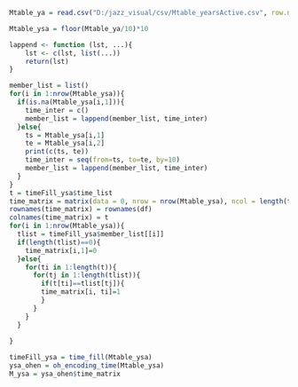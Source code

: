 ```r
Mtable_ya = read.csv("D:/jazz_visual/csv/Mtable_yearsActive.csv", row.names = 1)[,2:3]

Mtable_ysa = floor(Mtable_ya/10)*10
```

```r
lappend <- function (lst, ...){
    lst <- c(lst, list(...))
    return(lst)
}

member_list = list()
for(i in 1:nrow(Mtable_ysa)){
  if(is.na(Mtable_ysa[i,1])){
    time_inter = c()
    member_list = lappend(member_list, time_inter)
  }else{
    ts = Mtable_ysa[i,1]
    te = Mtable_ysa[i,2]
    print(c(ts, te))
    time_inter = seq(from=ts, to=te, by=10)
    member_list = lappend(member_list, time_inter)
  } 
}
t = timeFill_ysa$time_list
time_matrix = matrix(data = 0, nrow = nrow(Mtable_ysa), ncol = length(t))
rownames(time_matrix) = rownames(df)
colnames(time_matrix) = t
for(i in 1:nrow(Mtable_ysa)){
  tlist = timeFill_ysa$member_list[[i]]
  if(length(tlist)==0){
    time_matrix[i,1]=0
  }else{
    for(ti in 1:length(t)){
      for(tj in 1:length(tlist)){
        if(t[ti]==tlist[tj]){
        time_matrix[i, ti]=1
        }
      }
    }
  }
  
}

timeFill_ysa = time_fill(Mtable_ysa)
ysa_ohen = oh_encoding_time(Mtable_ysa)
M_ysa = ysa_ohen$time_matrix
```

